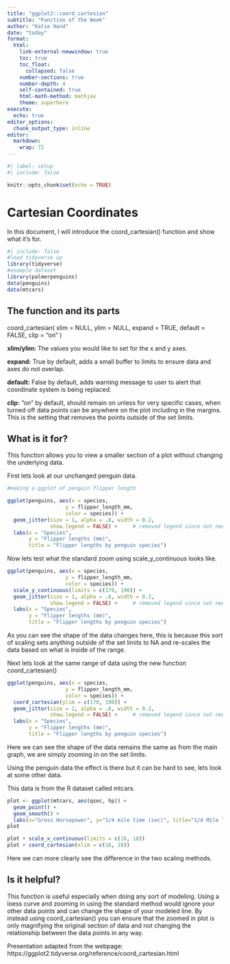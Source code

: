 ```yaml
---
title: "ggplot2::coord_cartesian"
subtitle: "Function of the Week"
author: "Katie Hand"
date: "today"
format: 
  html:
    link-external-newwindow: true
    toc: true
    toc_float:
      collapsed: false
    number-sections: true
    number-depth: 4
    self-contained: true
    html-math-method: mathjax
    theme: superhero
execute:
  echo: true
editor_options: 
  chunk_output_type: inline
editor: 
  markdown: 
    wrap: 72
---
```


```r

#| label: setup
#| include: false

knitr::opts_chunk$set(echo = TRUE)
```

# Cartesian Coordinates

In this document, I will introduce the coord_cartesian() function and
show what it's for.

```r
#| include: false
#load tidyverse up
library(tidyverse)
#example dataset
library(palmerpenguins)
data(penguins)
data(mtcars)
```

## The function and its parts

coord_cartesian( xlim = NULL, ylim = NULL, expand = TRUE, default =
FALSE, clip = "on" )

**xlim/ylim:** The values you would like to set for the x and y axes.

**expand:** True by default, adds a small buffer to limits to ensure
data and axes do not overlap.

**default:** False by default, adds warning message to user to alert
that coordinate system is being replaced.

**clip:** "on" by default, should remain on unless for very specific
cases, when turned off data points can be anywhere on the plot including
in the margins. This is the setting that removes the points outside of
the set limits.

## What is it for?

This function allows you to view a smaller section of a plot without
changing the underlying data.

First lets look at our unchanged penguin data.

```r
#making a ggplot of penguin flipper length

ggplot(penguins, aes(x = species, 
                   y = flipper_length_mm, 
                   color = species)) +
  geom_jitter(size = 1, alpha = .6, width = 0.2, 
              show.legend = FALSE) +     # removed legend since not needed
  labs(x = "Species", 
       y = "Flipper lengths (mm)",
       title = "Flipper lengths by penguin species")
```

Now lets test what the standard zoom using scale_y_continuous looks
like.

```r
ggplot(penguins, aes(x = species, 
                   y = flipper_length_mm, 
                   color = species)) +
  scale_y_continuous(limits = c(170, 190)) +
  geom_jitter(size = 1, alpha = .6, width = 0.2, 
              show.legend = FALSE) +     # removed legend since not needed
  labs(x = "Species", 
       y = "Flipper lengths (mm)",
       title = "Flipper lengths by penguin species")
```

As you can see the shape of the data changes here, this is because this
sort of scaling sets anything outside of the set limits to NA and
re-scales the data based on what is inside of the range.

Next lets look at the same range of data using the new function
coord_cartesian()

```r
ggplot(penguins, aes(x = species, 
                   y = flipper_length_mm, 
                   color = species)) +
  coord_cartesian(ylim = c(170, 190)) +
  geom_jitter(size = 1, alpha = .6, width = 0.2, 
              show.legend = FALSE) +     # removed legend since not needed
  labs(x = "Species", 
       y = "Flipper lengths (mm)",
       title = "Flipper lengths by penguin species")
```

Here we can see the shape of the data remains the same as from the main
graph, we are simply zooming in on the set limits.

Using the penguin data the effect is there but it can be hard to see,
lets look at some other data.

This data is from the R dataset called mtcars.

```r
plot <- ggplot(mtcars, aes(qsec, hp)) +
  geom_point() +
  geom_smooth() +
  labs(x="Gross Horsepower", y="1/4 mile time (sec)", title="1/4 Mile Time by Horsepower" )
plot
```

```r
plot + scale_x_continuous(limits = c(16, 18))
plot + coord_cartesian(xlim = c(16, 18))
```

Here we can more clearly see the difference in the two scaling methods.

## Is it helpful?

This function is useful especially when doing any sort of modeling.
Using a loess curve and zooming in using the standard method would
ignore your other data points and can change the shape of your modeled
line. By instead using coord_cartesian() you can ensure that the zoomed
in plot is only magnifying the original section of data and not changing
the relationship between the data points in any way.

Presentation adapted from the webpage:
https://ggplot2.tidyverse.org/reference/coord_cartesian.html
